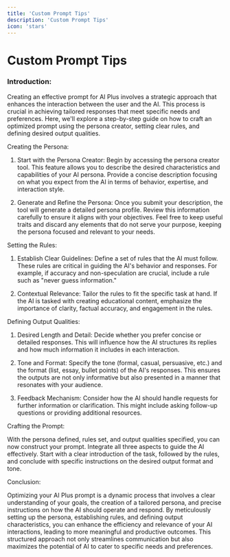```yaml
---
title: 'Custom Prompt Tips'
description: 'Custom Prompt Tips'
icon: 'stars'
---
```


Custom Prompt Tips
==================

### Introduction:

Creating an effective prompt for AI Plus involves a strategic approach that enhances the interaction between the user and the AI. This process is crucial in achieving tailored responses that meet specific needs and preferences. Here, we'll explore a step-by-step guide on how to craft an optimized prompt using the persona creator, setting clear rules, and defining desired output qualities.

Creating the Persona:

1.  Start with the Persona Creator: Begin by accessing the persona creator tool. This feature allows you to describe the desired characteristics and capabilities of your AI persona. Provide a concise description focusing on what you expect from the AI in terms of behavior, expertise, and interaction style.

2.  Generate and Refine the Persona: Once you submit your description, the tool will generate a detailed persona profile. Review this information carefully to ensure it aligns with your objectives. Feel free to keep useful traits and discard any elements that do not serve your purpose, keeping the persona focused and relevant to your needs.

Setting the Rules:

1.  Establish Clear Guidelines: Define a set of rules that the AI must follow. These rules are critical in guiding the AI's behavior and responses. For example, if accuracy and non-speculation are crucial, include a rule such as "never guess information."

2.  Contextual Relevance: Tailor the rules to fit the specific task at hand. If the AI is tasked with creating educational content, emphasize the importance of clarity, factual accuracy, and engagement in the rules.

Defining Output Qualities:

1.  Desired Length and Detail: Decide whether you prefer concise or detailed responses. This will influence how the AI structures its replies and how much information it includes in each interaction.

2.  Tone and Format: Specify the tone (formal, casual, persuasive, etc.) and the format (list, essay, bullet points) of the AI's responses. This ensures the outputs are not only informative but also presented in a manner that resonates with your audience.

3.  Feedback Mechanism: Consider how the AI should handle requests for further information or clarification. This might include asking follow-up questions or providing additional resources.

Crafting the Prompt:

With the persona defined, rules set, and output qualities specified, you can now construct your prompt. Integrate all three aspects to guide the AI effectively. Start with a clear introduction of the task, followed by the rules, and conclude with specific instructions on the desired output format and tone.

Conclusion:

Optimizing your AI Plus prompt is a dynamic process that involves a clear understanding of your goals, the creation of a tailored persona, and precise instructions on how the AI should operate and respond. By meticulously setting up the persona, establishing rules, and defining output characteristics, you can enhance the efficiency and relevance of your AI interactions, leading to more meaningful and productive outcomes. This structured approach not only streamlines communication but also maximizes the potential of AI to cater to specific needs and preferences.
